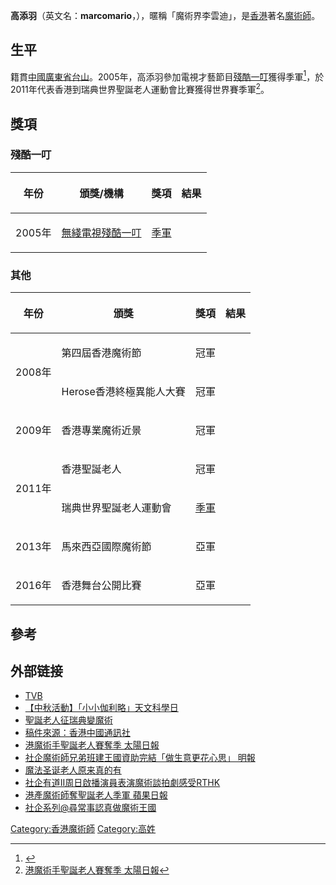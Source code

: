 {{藝人
| 姓名 = 高添羽
| 類型 = 魔術師
| 圖片 = MM2016.jpg
| 圖片簡介 = 
| 圖片尺寸 = 
| 英文名 = marcomario
| 綽號 = 魔術界[[李雲迪|李雲迪]]
| 出生日期 = {{birth_date_and _age|1979|2|15}}
| 出生地點 = {{HKG-1959}}
| 國籍 = {{PRC}}
| 籍貫 = {{CHN}}
| 職業 = [[魔術師|魔術師]]、[[聖誕老人|聖誕老人]]
| 出道日期 = 2005年
| 活躍年代 = 2005年至今
| 經紀公司 = [[魔術王國|魔術王國]]
| awards = 香港魔術節-冠軍<br> 馬來西亞國際魔術節-亞軍<br>泰國魔術比賽-季軍<br>香港聖誕老人比賽-冠軍<br>瑞典世界聖誕老人運動會-季軍
}}

'''高添羽'''（英文名：'''marcomario'''，{{bd|1979年|2月15日}}），暱稱「魔術界李雲迪」，是[[香港|香港]]著名[[魔術師|魔術師]]。

==生平==
籍貫[[中國|中國]][[廣東省|廣東省]][[台山市|台山]]。2005年，高添羽參加電視才藝節目[[殘酷一叮|殘酷一叮]]獲得季軍<ref name="Early Light">{{Cite web |url=http://jade.tvb.com/special/minutes_to_fame/episodes/01.html |title=TVB殘酷一叮 |accessdate=2016-12-07 |archive-date=2016-12-20 |archive-url=https://web.archive.org/web/20161220083143/http://jade.tvb.com/special/minutes_to_fame/episodes/01.html |dead-url=no }}</ref>，於2011年代表香港到瑞典世界聖誕老人運動會比賽獲得世界賽季軍<ref name="polyu">[http://the-sun.on.cc/cnt/news/20111121/00407_051.htm 港魔術手聖誕老人賽奪季 太陽日報]{{dead link|date=2018年5月 |bot=InternetArchiveBot |fix-attempted=yes }}</ref>。

==獎項==
=== 殘酷一叮 ===
{|class="wikitable"  width="100%"
! 年份 !! 頒獎/機構 !! 獎項 !! 結果
|- align=center
| 2005年 || [[無綫電視|無綫電視]][[殘酷一叮|殘酷一叮]] || [[季軍|季軍]] || {{won}}
|}

=== 其他 ===
{|class="wikitable"  width="100%"
|- align=center
! 年份 !! 頒獎 !! 獎項 !! 結果
|- align=center
| rowspan=2|2008年 || 第四屆香港魔術節 || 冠軍 || {{won}}
|- align=center
| Herose香港終極異能人大賽 || 冠軍 || {{won}}
|- align=center
| 2009年 || 香港專業魔術近景 || 冠軍 || {{won}}
|- align=center
| rowspan=2|2011年 || 香港聖誕老人 || 冠軍 || {{won}}
|- align=center
| 瑞典世界聖誕老人運動會 || [[季軍|季軍]] || {{won}}
|- align=center
| 2013年 || 馬來西亞國際魔術節 || 亞軍 || {{won}}
|- align=center
| 2016年 || 香港舞台公開比賽 || 亞軍 || {{won}}
|}

== 參考 ==
{{reflist}}

== 外部链接 ==
* [http://jade.tvb.com/special/minutes_to_fame/episodes/01.html TVB] {{Wayback|url=http://jade.tvb.com/special/minutes_to_fame/episodes/01.html |date=20161220083143 }}
* [http://www.bkmilk.com.hk/?tag=%E9%AB%98%E6%B7%BB%E7%BE%BD 【中秋活動】「小小伽利略」天文科學日]
* [https://www.e123.hk/ElderlyPro/details/109510/71/ 聖誕老人征瑞典變魔術]
* [http://www.hkcna.hk/content/2011/1121/121220.shtml 稿件來源：香港中國通訊社] {{Wayback|url=http://www.hkcna.hk/content/2011/1121/121220.shtml |date=20111123093744 }}
* [http://the-sun.on.cc/cnt/news/20111121/00407_051.html 港魔術手聖誕老人賽奪季 太陽日報] {{Wayback|url=http://the-sun.on.cc/cnt/news/20111121/00407_051.html |date=20111124190806 }}
* [http://life.mingpao.com/cfm/dailynews3b.cfm?File=20090619/nalgz/gzd1.txt 社企魔術師兄弟班建王國資助完結「做生意更花心思」 明報]
* [http://m.yinews.cn/article/1997276.shtm 魔法圣诞老人原来真的有]{{Dead link|date=2019年11月 |bot=InternetArchiveBot |fix-attempted=yes }}
* [http://app3.rthk.org.hk/press/main.php?id=1103 社企有道II周日啟播演員表演魔術談拍劇感受RTHK]
* [http://hk.apple.nextmedia.com/news/art/20111122/15823539 港產魔術師奪聖誕老人季軍 蘋果日報]
* [http://teenpower1.rthk.hk/tptv/inside.php?id=882 社企系列@尋常事認真做魔術王國] {{Wayback|url=http://teenpower1.rthk.hk/tptv/inside.php?id=882 |date=20160103001951 }}

{{DEFAULTSORT:G}}
[[Category:香港魔術師|Category:香港魔術師]]
[[Category:高姓|Category:高姓]]